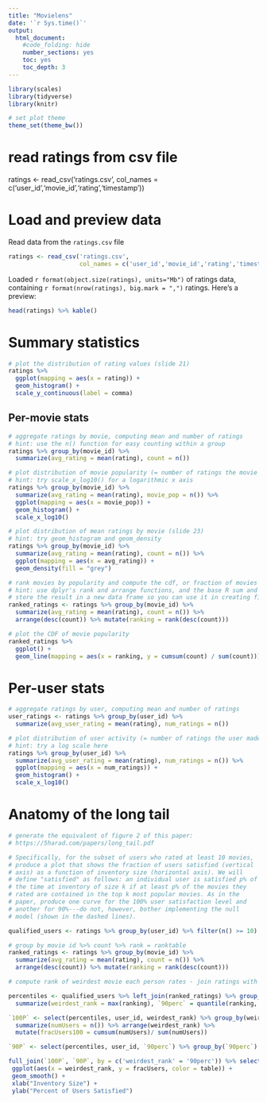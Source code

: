 ```yaml
---
title: "Movielens"
date: '`r Sys.time()`'
output:
  html_document:
    #code_folding: hide
    number_sections: yes
    toc: yes
    toc_depth: 3
---
```


```r
library(scales)
library(tidyverse)
library(knitr)

# set plot theme
theme_set(theme_bw())
```

# read ratings from csv file
ratings <- read_csv('ratings.csv',
                    col_names = c('user_id','movie_id','rating','timestamp'))

# Load and preview data

Read data from the `ratings.csv` file
```r
ratings <- read_csv('ratings.csv',
                    col_names = c('user_id','movie_id','rating','timestamp'))
```

Loaded `r format(object.size(ratings), units="Mb")` of ratings data, containing `r format(nrow(ratings), big.mark = ",")` ratings. Here's a preview:
```r
head(ratings) %>% kable()
```

# Summary statistics

```r
# plot the distribution of rating values (slide 21)
ratings %>%
  ggplot(mapping = aes(x = rating)) +
  geom_histogram() +
  scale_y_continuous(label = comma)
```

## Per-movie stats

```r
# aggregate ratings by movie, computing mean and number of ratings
# hint: use the n() function for easy counting within a group
ratings %>% group_by(movie_id) %>%
  summarize(avg_rating = mean(rating), count = n())
```

```r
# plot distribution of movie popularity (= number of ratings the movie received)
# hint: try scale_x_log10() for a logarithmic x axis
ratings %>% group_by(movie_id) %>%
  summarize(avg_rating = mean(rating), movie_pop = n()) %>%
  ggplot(mapping = aes(x = movie_pop)) +
  geom_histogram() +
  scale_x_log10()
```

```r
# plot distribution of mean ratings by movie (slide 23)
# hint: try geom_histogram and geom_density
ratings %>% group_by(movie_id) %>%
  summarize(avg_rating = mean(rating), count = n()) %>%
  ggplot(mapping = aes(x = avg_rating)) +
  geom_density(fill = "grey")
```

```r
# rank movies by popularity and compute the cdf, or fraction of movies covered by the top-k moves (slide 25)
# hint: use dplyr's rank and arrange functions, and the base R sum and cumsum functions
# store the result in a new data frame so you can use it in creating figure 2 from the paper below
ranked_ratings <- ratings %>% group_by(movie_id) %>%
  summarize(avg_rating = mean(rating), count = n()) %>%
  arrange(desc(count)) %>% mutate(ranking = rank(desc(count)))

# plot the CDF of movie popularity
ranked_ratings %>%
  ggplot() +
  geom_line(mapping = aes(x = ranking, y = cumsum(count) / sum(count)))
```


# Per-user stats

```r
# aggregate ratings by user, computing mean and number of ratings
user_ratings <- ratings %>% group_by(user_id) %>%
  summarize(avg_user_rating = mean(rating), num_ratings = n())
```

```r
# plot distribution of user activity (= number of ratings the user made)
# hint: try a log scale here
ratings %>% group_by(user_id) %>%
  summarize(avg_user_rating = mean(rating), num_ratings = n()) %>%
  ggplot(mapping = aes(x = num_ratings)) +
  geom_histogram() + 
  scale_x_log10()
```

# Anatomy of the long tail

```r
# generate the equivalent of figure 2 of this paper:
# https://5harad.com/papers/long_tail.pdf

# Specifically, for the subset of users who rated at least 10 movies,
# produce a plot that shows the fraction of users satisfied (vertical
# axis) as a function of inventory size (horizontal axis). We will
# define "satisfied" as follows: an individual user is satisfied p% of
# the time at inventory of size k if at least p% of the movies they
# rated are contained in the top k most popular movies. As in the
# paper, produce one curve for the 100% user satisfaction level and
# another for 90%---do not, however, bother implementing the null
# model (shown in the dashed lines).

qualified_users <- ratings %>% group_by(user_id) %>% filter(n() >= 10)

# group by movie id %>% count %>% rank = ranktable
ranked_ratings <- ratings %>% group_by(movie_id) %>%
  summarize(avg_rating = mean(rating), count = n()) %>%
  arrange(desc(count)) %>% mutate(ranking = rank(desc(count)))

# compute rank of weirdest movie each person rates - join ratings with movie pop - group_by user and max(rank) 

percentiles <- qualified_users %>% left_join(ranked_ratings) %>% group_by(user_id) %>%
  summarize(weirdest_rank = max(ranking), `90perc` = quantile(ranking, .9))

`100P` <- select(percentiles, user_id, weirdest_rank) %>% group_by(weirdest_rank) %>%
  summarize(numUsers = n()) %>% arrange(weirdest_rank) %>%
  mutate(fracUsers100 = cumsum(numUsers)/ sum(numUsers))

`90P` <- select(percentiles, user_id, `90perc`) %>% group_by(`90perc`) %>% summarize(numUsers = n()) %>% arrange(`90perc`) %>% mutate(fracUsers90 = cumsum(numUsers)/ sum(numUsers))

full_join(`100P`, `90P`, by = c('weirdest_rank' = '90perc')) %>% select(weirdest_rank, fracUsers90, fracUsers100) %>% gather("table", "fracUsers", fracUsers90, fracUsers100) %>%
 ggplot(aes(x = weirdest_rank, y = fracUsers, color = table)) + 
 geom_smooth() +
 xlab("Inventory Size") +
 ylab("Percent of Users Satisfied")
```
